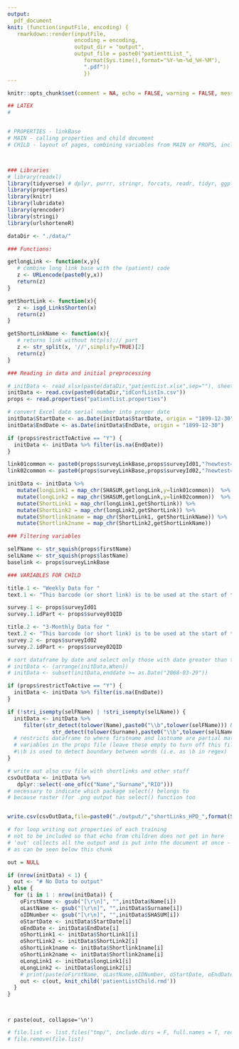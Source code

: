 ```yaml
---
output:
  pdf_document
knit: (function(inputFile, encoding) {
   rmarkdown::render(inputFile, 
                     encoding = encoding, 
                     output_dir = "output",
                     output_file = paste0("patienttList_",
                        format(Sys.time(),format="%Y-%m-%d_%H-%M"),
                        ".pdf")) 
                        })
---
```

 
\pagenumbering{gobble}
\fontsize{14}{14}
\selectfont
   
```r

knitr::opts_chunk$set(comment = NA, echo = FALSE, warning = FALSE, message = FALSE, error = FALSE, results = "markup")

## LATEX
#  


# PROPERTIES - linkBase
# MAIN - calling properties and child document
# CHILD - layout of pages, combining variables from MAIN or PROPS, includes text elements



### Libraries
# library(readxl)
library(tidyverse) # dplyr, purrr, stringr, forcats, readr, tidyr, ggplot2, tibble
library(properties)
library(knitr)
library(lubridate)
library(qrencoder)
library(stringi)
library(urlshorteneR)

dataDir <- "./data/"

### Functions:

getlongLink <- function(x,y){
   # combine long link base with the (patient) code 
   z <- URLencode(paste0(y,x))
   return(z)
}

getShortLink <- function(x){
   z <- isgd_LinksShorten(x)
   return(z)
}

getShortLinkName <- function(x){
   # returns link without http(s):// part
   z <- str_split(x, '//',simplify=TRUE)[2]
   return(z)
}

### Reading in data and initial preprocessing

# initData <- read_xlsx(paste(dataDir,"patientList.xlsx",sep=""), sheet = 1)
initData <- read.csv(paste0(dataDir,"idConfListIn.csv"))
props <- read.properties("patientList.properties") 

# convert Excel date serial number into proper date 
initData$StartDate <- as.Date(initData$StartDate, origin = "1899-12-30")
initData$EndDate <- as.Date(initData$EndDate, origin = "1899-12-30")

if (props$restrictToActive == "Y") {
  initData <- initData %>% filter(is.na(EndDate))
}

link01common <- paste0(props$surveyLinkBase,props$surveyId01,"?newtest=Y&",props$survey01QID,"=")
link02common <- paste0(props$surveyLinkBase,props$surveyId02,"?newtest=Y&",props$survey02QID,"=")

initData <- initData %>% 
   mutate(longLink1 = map_chr(SHASUM,getlongLink,y=link01common))  %>% 
   mutate(longLink2 = map_chr(SHASUM,getlongLink,y=link02common))  %>% 
   mutate(ShortLink1 = map_chr(longLink1,getShortLink)) %>% 
   mutate(ShortLink2 = map_chr(longLink2,getShortLink)) %>% 
   mutate(Shortlink1name = map_chr(ShortLink1, getShortLinkName)) %>% 
   mutate(Shortlink2name = map_chr(ShortLink2,getShortLinkName))

### Filtering variables

selFName <- str_squish(props$firstName)
selLName <- str_squish(props$lastName)
baselink <- props$surveyLinkBase

### VARIABLES FOR CHILD

title.1 <- "Weekly Data for "
text.1 <- "This barcode (or short link) is to be used at the start of the session. It should take no more than a minute or two to fill out the questionnaire."

survey.1 <- props$surveyId01
survey.1.idPart <- props$survey01QID

title.2 <- "3-Monthly Data for "
text.2 <- "This barcode (or short link) is to be used at the start of therapy and then at the end of the every third month treatment. You should expect it would take 5 to 10 minutes to fill out this questionnaire." 
survey.2 <- props$surveyId02
survey.2.idPart <- props$survey02QID

# sort dataframe by date and select only those with date greater than today's
# initData <- (arrange(initData,When))
# initData <- subset(initData,enddate >= as.Date("2068-03-29"))

if (props$restrictToActive == "Y") {
  initData <- initData %>% filter(is.na(EndDate))
}

if (!stri_isempty(selFName) | !stri_isempty(selLName)) {
  initData <- initData %>% 
     filter(str_detect(tolower(Name),paste0("\\b",tolower(selFName))) &
              str_detect(tolower(Surname),paste0("\\b",tolower(selLName))))
  # restricts dataframe to where firstname and lastname are partial match to 
  # variables in the props file (leave these empty to turn off this filter)
  #\\b is used to detect boundary between words (i.e. as \b in regex)
}

# write out also csv file with shortlinks and other stuff
csvOutData <- initData %>% 
   dplyr::select(-one_of(c("Name","Surname","RIO")))
# necessary to indicate which package select() belongs to
# because raster (for .png output has select() function too


write.csv(csvOutData,file=paste0("./output/","shortLinks_HPD_",format(Sys.time(),"%Y-%b-%d_%H-%M"),".csv"),na="")


```



```r

# for loop writing out properties of each training
# not to be included so that echo from children does not get in here
# 'out' collects all the output and is put into the document at once - inline 
# as can be seen below this chunk

out = NULL

if (nrow(initData) < 1) {
  out <- "# No Data to output"
} else {
  for (i in 1 : nrow(initData)) {
  	oFirstName <- gsub("[\r\n]", "",initData$Name[i])
  	oLastName <- gsub("[\r\n]", "",initData$Surname[i])
  	oIDNumber <- gsub("[\r\n]", "",initData$SHASUM[i])
  	oStartDate <- initData$StartDate[i]
  	oEndDate <- initData$EndDate[i]
  	oShortLink1 <- initData$ShortLink1[i]
  	oShortLink2 <- initData$ShortLink2[i]
  	oShortLink1name <- initData$Shortlink1name[i]
  	oShortLink2name <- initData$Shortlink2name[i]
  	oLongLink1 <- initData$longLink1[i]
  	oLongLink2 <- initData$longLink2[i]
  	# print(paste(oFirstName, oLastName,oIDNumber, oStartDate, oEndDate))
  	out <- c(out, knit_child('patientListChild.rmd'))
  }
}

		
```

`r paste(out, collapse='\n')`

```r

# file.list <- list.files("tmp/", include.dirs = F, full.names = T, recursive = T)
# file.remove(file.list)

```